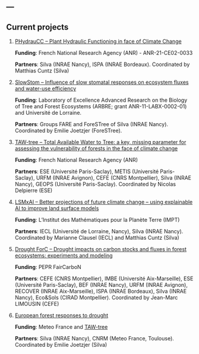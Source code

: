 ---
---

## Current projects

1. [PHydrauCC -- Plant Hydraulic Functioning in face of Climate Change](phydraucc.qmd)

   **Funding**: French National Research Agency (ANR) - ANR-21-CE02-0033

   **Partners**: Silva (INRAE Nancy), ISPA (INRAE Bordeaux). Coordinated by Matthias Cuntz (Silva)

2. [SlowStom -- Influence of slow stomatal responses on ecosystem fluxes and water-use efficiency](slowstom.qmd)

   **Funding**: Laboratory of Excellence Advanced Research on the Biology of Tree and Forest Ecosystems (ARBRE; grant ANR-11-LABX-0002-01) and Université de Lorraine.

   **Partners**: Groups FARE and ForeSTree of Silva (INRAE Nancy). Coordinated by Emilie Joetzjer (ForeSTree).

3. [TAW-tree -- Total Available Water to Tree: a key, missing parameter for assessing the vulnerability of forests in the face of climate change](taw-tree.qmd)

   **Funding**: French National Research Agency (ANR)

   **Partners**: ESE (Université Paris-Saclay), METIS (Université Paris-Saclay), URFM (INRAE Avignon), CEFE (CNRS Montpellier), Silva (INRAE Nancy), GEOPS (Université Paris-Saclay). Coordinated by Nicolas Delpierre (ESE)

4. [LSMxAI -- Better projections of future climate change – using explainable AI to improve land surface models](lsmxai.qmd)

   **Funding**: L'Institut des Mathématiques pour la Planète Terre (IMPT)

   **Partners**: IECL (Université de Lorraine, Nancy), Silva (INRAE Nancy). Coordinated by Marianne Clausel (IECL) and Matthias Cuntz (Silva)

5. [Drought ForC -- Drought impacts on carbon stocks and fluxes in forest ecosystems: experiments and modeling](droughtforc.qmd)

   **Funding**: PEPR FairCarboN

   **Partners**: CEFE (CNRS Montpellier), IMBE (Université Aix-Marseille), ESE (Université Paris-Saclay), BEF (INRAE Nancy), URFM (INRAE Avignon), RECOVER (INRAE Aix-Marseille), ISPA (INRAE Bordeaux), Silva (INRAE Nancy), Eco&Sols (CIRAD Montpellier). Coordinated by Jean-Marc LIMOUSIN (CEFE)

6. [European forest responses to drought](europedrought.qmd)

   **Funding**: Meteo France and [TAW-tree](taw-tree.qmd)

   **Partners**: Silva (INRAE Nancy), CNRM (Meteo France, Toulouse). Coordinated by Emilie Joetzjer (Silva)
